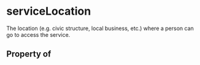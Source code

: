 # serviceLocation

The location (e.g. civic structure, local business, etc.) where a person can go to access the service.

## Property of



